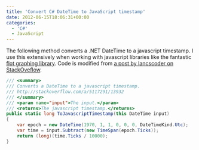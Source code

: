 ```yaml
---
title: 'Convert C# DateTime to JavaScript timestamp'
date: 2012-06-15T18:06:31+00:00
categories:
  - 'C#'
  - JavaScript
---
```



The following method converts a .NET DateTime to a javascript timestamp. I use this extensively when working with javascript libraries like the fantastic [flot graphing library][1]. Code is modified from [a post by Iancscoder on StackOveflow][2].

```csharp
/// <summary>
/// Converts a DateTime to a javascript timestamp.
/// http://stackoverflow.com/a/5117291/13932
/// </summary>
/// <param name="input">The input.</param>
/// <returns>The javascript timestamp.</returns>
public static long ToJavascriptTimestamp(this DateTime input)
{
    var epoch = new DateTime(1970, 1, 1, 0, 0, 0, DateTimeKind.Utc);
    var time = input.Subtract(new TimeSpan(epoch.Ticks));
    return (long)(time.Ticks / 10000);
}
```

[1]: http://code.google.com/p/flot/
[2]: http://stackoverflow.com/a/5117291/13932
